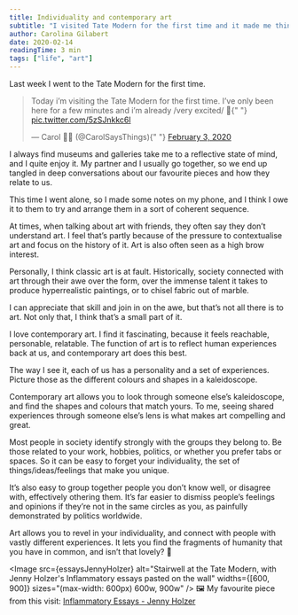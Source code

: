 ```yaml
---
title: Individuality and contemporary art
subtitle: "I visited Tate Modern for the first time and it made me think some thoughts."
author: Carolina Gilabert
date: 2020-02-14
readingTime: 3 min
tags: ["life", "art"]
---
```



Last week I went to the Tate Modern for the first time.

<blockquote class="twitter-tweet">
  <p lang="en" dir="ltr">
    Today i’m visiting the Tate Modern for the first time. I’ve only been here
    for a few minutes and i’m already /very excited/ 💛{" "}
    <a href="https://t.co/5zSJnkkc6l">pic.twitter.com/5zSJnkkc6l</a>
  </p>
  &mdash; Carol 🤸‍♀️ (@CarolSaysThings){" "}
  <a href="https://twitter.com/CarolSaysThings/status/1224317612945002496?ref_src=twsrc%5Etfw">
    February 3, 2020
  </a>
</blockquote>

I always find museums and galleries take me to a reflective state of mind, and I quite enjoy it. My partner and I usually go together, so we end up tangled in deep conversations about our favourite pieces and how they relate to us.

This time I went alone, so I made some notes on my phone, and I think I owe it to them to try and arrange them in a sort of coherent sequence.

At times, when talking about art with friends, they often say they don’t understand art. I feel that’s partly because of the pressure to contextualise art and focus on the history of it. Art is also often seen as a high brow interest.

Personally, I think classic art is at fault. Historically, society connected with art through their awe over the form, over the immense talent it takes to produce hyperrealistic paintings, or to chisel fabric out of marble.

I can appreciate that skill and join in on the awe, but that’s not all there is to art. Not only that, I think that’s a small part of it.

I love contemporary art. I find it fascinating, because it feels reachable, personable, relatable. The function of art is to reflect human experiences back at us, and contemporary art does this best.

The way I see it, each of us has a personality and a set of experiences. Picture those as the different colours and shapes in a kaleidoscope.

Contemporary art allows you to look through someone else’s kaleidoscope, and find the shapes and colours that match yours. To me, seeing shared experiences through someone else’s lens is what makes art compelling and great.

Most people in society identify strongly with the groups they belong to. Be those related to your work, hobbies, politics, or whether you prefer tabs or spaces. So it can be easy to forget your individuality, the set of things/ideas/feelings that make you unique.

It’s also easy to group together people you don’t know well, or disagree with, effectively othering them. It’s far easier to dismiss people’s feelings and opinions if they’re not in the same circles as you, as painfully demonstrated by politics worldwide.

Art allows you to revel in your individuality, and connect with people with vastly different experiences. It lets you find the fragments of humanity that you have in common, and isn’t that lovely? 💛

<Image
  src={essaysJennyHolzer}
  alt="Stairwell at the Tate Modern, with Jenny Holzer's Inflammatory essays pasted on the wall"
  widths={[600, 900]}
  sizes="(max-width: 600px) 600w, 900w"
/>
🖼 My favourite piece from this visit: [Inflammatory Essays - Jenny
Holzer](https://www.tate.org.uk/art/artworks/holzer-inflammatory-essays-65434)
